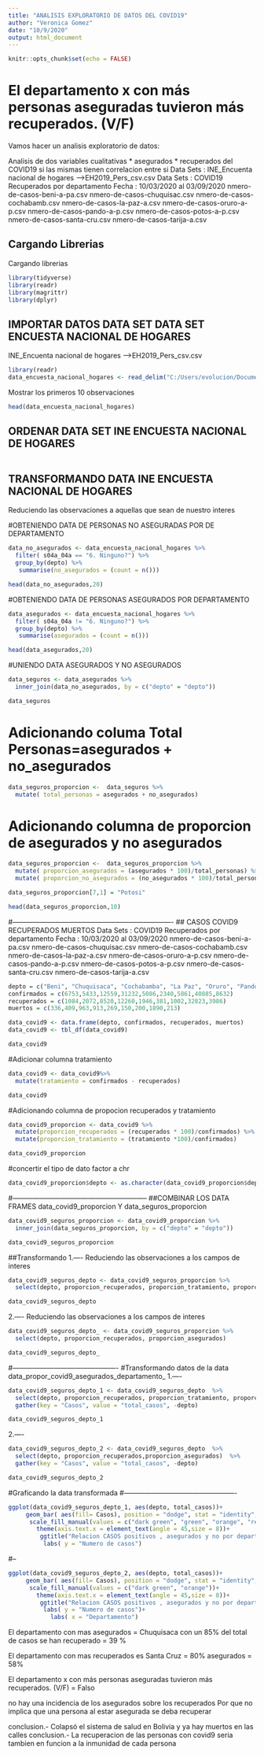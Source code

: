 ```yaml
---
title: "ANALISIS EXPLORATORIO DE DATOS DEL COVID19"
author: "Veronica Gomez"
date: "10/9/2020"
output: html_document
---
```


```r
knitr::opts_chunk$set(echo = FALSE)
```

# El departamento x con más personas aseguradas tuvieron más recuperados. (V/F)

Vamos hacer un analisis exploratorio de datos:

Analisis de dos variables cualitativas
  * asegurados
  * recuperados del COVID19
si las mismas tienen correlacion entre si 
Data Sets : INE_Encuenta nacional de hogares -->EH2019_Pers_csv.csv
Data Sets : COVID19 Recuperados por departamento
Fecha : 10/03/2020 al 03/09/2020
            nmero-de-casos-beni-a-pa.csv
            nmero-de-casos-chuquisac.csv
            nmero-de-casos-cochabamb.csv
            nmero-de-casos-la-paz-a.csv
            nmero-de-casos-oruro-a-p.csv
            nmero-de-casos-pando-a-p.csv
            nmero-de-casos-potos-a-p.csv
            nmero-de-casos-santa-cru.csv
            nmero-de-casos-tarija-a.csv

## Cargando Librerias

Cargando librerias

```r
library(tidyverse)
library(readr)
library(magrittr)
library(dplyr)
```

## IMPORTAR DATOS DATA SET DATA SET ENCUESTA NACIONAL DE HOGARES
INE_Encuenta nacional de hogares -->EH2019_Pers_csv.csv

```r
library(readr)
data_encuesta_nacional_hogares <- read_delim("C:/Users/evolucion/Documents/dataThonR/CienciaDatosCovid19/Data/INE/EH2019_Pers_csv.csv",";", escape_double = FALSE, trim_ws = TRUE)

```

Mostrar los primeros 10 observaciones
```r
head(data_encuesta_nacional_hogares)
```
## ORDENAR DATA SET INE ENCUESTA NACIONAL DE HOGARES

```r

```

## TRANSFORMANDO DATA INE ENCUESTA NACIONAL DE HOGARES
Reduciendo las observaciones a aquellas que sean de nuestro interes

#OBTENIENDO DATA DE PERSONAS NO ASEGURADAS POR DE DEPARTAMENTO

```r

data_no_asegurados <- data_encuesta_nacional_hogares %>% 
  filter( s04a_04a == "6. Ninguno?") %>%
  group_by(depto) %>% 
   summarise(no_asegurados = (count = n()))

head(data_no_asegurados,20)

```

#OBTENIENDO DATA DE PERSONAS ASEGURADOS POR DEPARTAMENTO

```r

data_asegurados <- data_encuesta_nacional_hogares %>% 
  filter( s04a_04a != "6. Ninguno?") %>%
  group_by(depto) %>% 
   summarise(asegurados = (count = n()))

head(data_asegurados,20)

```
#UNIENDO DATA ASEGURADOS Y NO ASEGURADOS

```r
data_seguros <- data_asegurados %>%
  inner_join(data_no_asegurados, by = c("depto" = "depto"))

data_seguros
```

# Adicionando columa Total Personas=asegurados + no_asegurados

```r
data_seguros_proporcion <-  data_seguros %>%
  mutate( total_personas = asegurados + no_asegurados)
```

# Adicionando columna de proporcion de asegurados y no asegurados

```r
data_seguros_proporcion <-  data_seguros_proporcion %>%
  mutate( proporcion_asegurados = (asegurados * 100)/total_personas) %>%
  mutate( proporcion_no_asegurados = (no_asegurados * 100)/total_personas)

data_seguros_proporcion[7,1] = "Potosi"

head(data_seguros_proporcion,10)


```

#----------------------------------------------------------------------
## CASOS COVID9 RECUPERADOS MUERTOS 
Data Sets : COVID19 Recuperados por departamento
Fecha : 10/03/2020 al 03/09/2020
            nmero-de-casos-beni-a-pa.csv
            nmero-de-casos-chuquisac.csv
            nmero-de-casos-cochabamb.csv
            nmero-de-casos-la-paz-a.csv
            nmero-de-casos-oruro-a-p.csv
            nmero-de-casos-pando-a-p.csv
            nmero-de-casos-potos-a-p.csv
            nmero-de-casos-santa-cru.csv
            nmero-de-casos-tarija-a.csv

```r
depto = c("Beni", "Chuquisaca", "Cochabamba", "La Paz", "Oruro", "Pando", "Potosi", "Santa Cruz", "Tarija")
confirmados = c(6753,5433,12559,31232,5086,2340,5861,40885,8632)
recuperados = c(1084,2072,8520,12260,1946,381,1002,32823,3986)
muertos = c(336,409,963,913,269,150,200,1890,213)

data_covid9 <- data.frame(depto, confirmados, recuperados, muertos)
data_covid9 <- tbl_df(data_covid9)

data_covid9
```

#Adicionar columna tratamiento

```r
data_covid9 <- data_covid9%>%
  mutate(tratamiento = confirmados - recuperados)

data_covid9
```
#Adicionando columna de propocion recuperados y tratamiento

```r
data_covid9_proporcion <- data_covid9 %>%
  mutate(proporcion_recuperados = (recuperados * 100)/confirmados) %>%
  mutate(proporcion_tratamiento = (tratamiento *100)/confirmados)

data_covid9_proporcion
```

#concertir el tipo de dato factor a chr

```r

data_covid9_proporcion$depto <- as.character(data_covid9_proporcion$depto)

```

#-----------------------------------------------------------
##COMBINAR LOS DATA FRAMES data_covid9_proporcion Y data_seguros_proporcion

```r

data_covid9_seguros_proporcion <- data_covid9_proporcion %>%
  inner_join(data_seguros_proporcion, by = c("depto" = "depto"))

data_covid9_seguros_proporcion
```

##Transformando
1.---- Reduciendo las observaciones a los campos de interes 

```r
data_covid9_seguros_depto <- data_covid9_seguros_proporcion %>%
  select(depto, proporcion_recuperados, proporcion_tratamiento, proporcion_asegurados, proporcion_no_asegurados)

data_covid9_seguros_depto
```

2.---- Reduciendo las observaciones a los campos de interes 

```r
data_covid9_seguros_depto_ <- data_covid9_seguros_proporcion %>%
  select(depto, proporcion_recuperados, proporcion_asegurados)

data_covid9_seguros_depto_
```

#----------------------------------------------
#Transformando datos de la data data_propor_covid9_asegurados_departamento_
1.----
```r
data_covid9_seguros_depto_1 <- data_covid9_seguros_depto  %>%
  select(depto, proporcion_recuperados, proporcion_tratamiento, proporcion_asegurados, proporcion_no_asegurados)  %>%
  gather(key = "Casos", value = "total_casos", -depto)

data_covid9_seguros_depto_1
```
2.----
```r
data_covid9_seguros_depto_2 <- data_covid9_seguros_depto  %>%
  select(depto, proporcion_recuperados,proporcion_asegurados)  %>%
  gather(key = "Casos", value = "total_casos", -depto)

data_covid9_seguros_depto_2
```

#Graficando la data transformada
#-------------------------------------------------
```r

ggplot(data_covid9_seguros_depto_1, aes(depto, total_casos))+
     geom_bar( aes(fill= Casos), position = "dodge", stat = "identity", show.legend = TRUE)+
      scale_fill_manual(values = c("dark green", "green", "orange", "red"))+
        theme(axis.text.x = element_text(angle = 45,size = 8))+
         ggtitle("Relacion CASOS positivos , asegurados y no por departamento")+
          labs( y = "Numero de casos")

```

#--
```r

ggplot(data_covid9_seguros_depto_2, aes(depto, total_casos))+
     geom_bar( aes(fill= Casos), position = "dodge", stat = "identity", show.legend = TRUE)+
      scale_fill_manual(values = c("dark green", "orange"))+
        theme(axis.text.x = element_text(angle = 45,size = 8))+
         ggtitle("Relacion CASOS positivos , asegurados y no por departamento")+
          labs( y = "Numero de casos")+
            labs( x = "Departamento")

```

El departamento con mas asegurados = Chuquisaca con un 85%
                        del total de casos se han recuperado = 39 %
                        
El departamento con mas recuperados es Santa Cruz = 80%
                                      asegurados = 58%
                                      
El departamento x con más personas aseguradas tuvieron más recuperados. (V/F) = Falso

no hay una incidencia de los asegurados sobre los recuperados
Por que no implica que una persona al estar asegurada se deba recuperar

conclusion.- Colapsó el sistema de salud en Bolivia y ya hay muertos en las calles
conclusion.- La recuperacion de las personas con covid9 seria tambien en funcion a la inmunidad de cada persona

